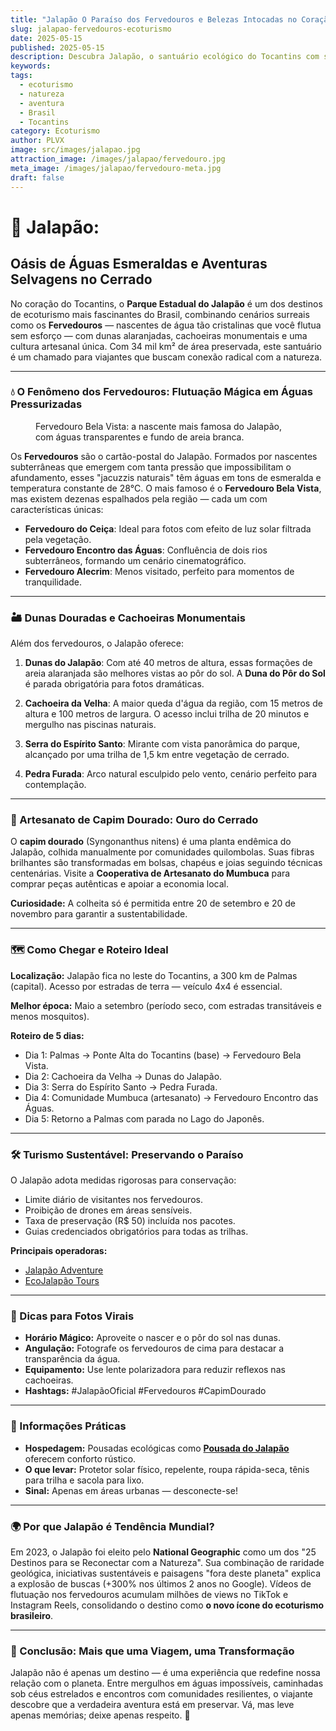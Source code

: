 ```yaml
---
title: "Jalapão O Paraíso dos Fervedouros e Belezas Intocadas no Coração do Brasil"
slug: jalapao-fervedouros-ecoturismo
date: 2025-05-15
published: 2025-05-15
description: Descubra Jalapão, o santuário ecológico do Tocantins com seus fervedouros cristalinos, dunas douradas e cachoeiras espetaculares. Guia completo para viver uma aventura sustentável.
keywords:
tags:
  - ecoturismo
  - natureza
  - aventura
  - Brasil
  - Tocantins
category: Ecoturismo
author: PLVX
image: src/images/jalapao.jpg
attraction_image: /images/jalapao/fervedouro.jpg
meta_image: /images/jalapao/fervedouro-meta.jpg
draft: false
---
```



# 🌿 Jalapão: 
## Oásis de Águas Esmeraldas e Aventuras Selvagens no Cerrado

No coração do Tocantins, o **Parque Estadual do Jalapão** é um dos destinos de ecoturismo mais fascinantes do Brasil, combinando cenários surreais como os **Fervedouros** — nascentes de água tão cristalinas que você flutua sem esforço — com dunas alaranjadas, cachoeiras monumentais e uma cultura artesanal única. Com 34 mil km² de área preservada, este santuário é um chamado para viajantes que buscam conexão radical com a natureza.

---

### 💧 O Fenômeno dos Fervedouros: Flutuação Mágica em Águas Pressurizadas

<figure>
  <OptimizedImage 
    src="/images/jalapao/fervedouro.jpg" 
    alt="Fervedouro no Jalapão" 
    width={1280}
    height={720}
    className="mb-4 rounded-lg"
  />
  <figcaption className="text-sm text-gray-600 mt-2">
    Fervedouro Bela Vista: a nascente mais famosa do Jalapão, com águas transparentes e fundo de areia branca.
  </figcaption>
</figure>

Os **Fervedouros** são o cartão-postal do Jalapão. Formados por nascentes subterrâneas que emergem com tanta pressão que impossibilitam o afundamento, esses "jacuzzis naturais" têm águas em tons de esmeralda e temperatura constante de 28°C. O mais famoso é o **Fervedouro Bela Vista**, mas existem dezenas espalhados pela região — cada um com características únicas:

- **Fervedouro do Ceiça**: Ideal para fotos com efeito de luz solar filtrada pela vegetação.
- **Fervedouro Encontro das Águas**: Confluência de dois rios subterrâneos, formando um cenário cinematográfico.
- **Fervedouro Alecrim**: Menos visitado, perfeito para momentos de tranquilidade.


---

### 🏜️ Dunas Douradas e Cachoeiras Monumentais

Além dos fervedouros, o Jalapão oferece:

1. **Dunas do Jalapão**: Com até 40 metros de altura, essas formações de areia alaranjada são melhores vistas ao pôr do sol. A **Duna do Pôr do Sol** é parada obrigatória para fotos dramáticas.
   
2. **Cachoeira da Velha**: A maior queda d'água da região, com 15 metros de altura e 100 metros de largura. O acesso inclui trilha de 20 minutos e mergulho nas piscinas naturais.

3. **Serra do Espírito Santo**: Mirante com vista panorâmica do parque, alcançado por uma trilha de 1,5 km entre vegetação de cerrado.

4. **Pedra Furada**: Arco natural esculpido pelo vento, cenário perfeito para contemplação.

---

### 🌾 Artesanato de Capim Dourado: Ouro do Cerrado

O **capim dourado** (Syngonanthus nitens) é uma planta endêmica do Jalapão, colhida manualmente por comunidades quilombolas. Suas fibras brilhantes são transformadas em bolsas, chapéus e joias seguindo técnicas centenárias. Visite a **Cooperativa de Artesanato do Mumbuca** para comprar peças autênticas e apoiar a economia local.

**Curiosidade:** A colheita só é permitida entre 20 de setembro e 20 de novembro para garantir a sustentabilidade.

---

### 🗺️ Como Chegar e Roteiro Ideal

**Localização:** Jalapão fica no leste do Tocantins, a 300 km de Palmas (capital). Acesso por estradas de terra — veículo 4x4 é essencial.

**Melhor época:** Maio a setembro (período seco, com estradas transitáveis e menos mosquitos).

**Roteiro de 5 dias:**
- Dia 1: Palmas → Ponte Alta do Tocantins (base) → Fervedouro Bela Vista.
- Dia 2: Cachoeira da Velha → Dunas do Jalapão.
- Dia 3: Serra do Espírito Santo → Pedra Furada.
- Dia 4: Comunidade Mumbuca (artesanato) → Fervedouro Encontro das Águas.
- Dia 5: Retorno a Palmas com parada no Lago do Japonês.

---

### 🛠️ Turismo Sustentável: Preservando o Paraíso

O Jalapão adota medidas rigorosas para conservação:
- Limite diário de visitantes nos fervedouros.
- Proibição de drones em áreas sensíveis.
- Taxa de preservação (R$ 50) incluída nos pacotes.
- Guias credenciados obrigatórios para todas as trilhas.

**Principais operadoras:**  
- [Jalapão Adventure](https://www.jalapaoadventure.com)  
- [EcoJalapão Tours](https://www.ecojalapao.com)

---

### 📸 Dicas para Fotos Virais

- **Horário Mágico:** Aproveite o nascer e o pôr do sol nas dunas.
- **Angulação:** Fotografe os fervedouros de cima para destacar a transparência da água.
- **Equipamento:** Use lente polarizadora para reduzir reflexos nas cachoeiras.
- **Hashtags:** #JalapãoOficial #Fervedouros #CapimDourado

---

### 🚨 Informações Práticas

- **Hospedagem:** Pousadas ecológicas como **[Pousada do Jalapão](https://www.pousadadojalapao.com)** oferecem conforto rústico.
- **O que levar:** Protetor solar físico, repelente, roupa rápida-seca, tênis para trilha e sacola para lixo.
- **Sinal:** Apenas em áreas urbanas — desconecte-se!

---

### 🌍 Por que Jalapão é Tendência Mundial?

Em 2023, o Jalapão foi eleito pelo **National Geographic** como um dos "25 Destinos para se Reconectar com a Natureza". Sua combinação de raridade geológica, iniciativas sustentáveis e paisagens "fora deste planeta" explica a explosão de buscas (+300% nos últimos 2 anos no Google). Vídeos de flutuação nos fervedouros acumulam milhões de views no TikTok e Instagram Reels, consolidando o destino como **o novo ícone do ecoturismo brasileiro**.

---

### 🌟 Conclusão: Mais que uma Viagem, uma Transformação

Jalapão não é apenas um destino — é uma experiência que redefine nossa relação com o planeta. Entre mergulhos em águas impossíveis, caminhadas sob céus estrelados e encontros com comunidades resilientes, o viajante descobre que a verdadeira aventura está em preservar. Vá, mas leve apenas memórias; deixe apenas respeito. 🌱